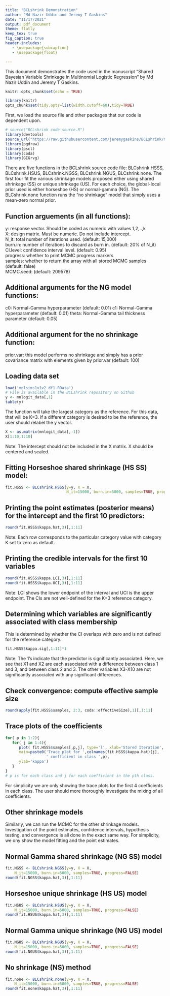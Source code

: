 ---
title: "BCLshrink Demonstration"
author: "Md Nazir Uddin and Jeremy T Gaskins"
date: "11/17/2021"
output: pdf_document
theme: flatly
keep_tex: true
fig_caption: true
header-includes:
   - \usepackage{subcaption}
   - \usepackage{float}

---

This document demonstrates the code used in the manuscript "Shared Bayesian Variable Shrinkage in Multinomial Logistic Regression" by Md Nazir Uddin and Jeremy T Gaskins.  


```{r setup, include=FALSE, message=FALSE, warning=FALSE}
knitr::opts_chunk$set(echo = TRUE)
```


```{r, include=FALSE}
library(knitr)
opts_chunk$set(tidy.opts=list(width.cutoff=60),tidy=TRUE)
```




First, we load the source file and other packages that our code is dependent upon.

<!-- ## Setting the source code  -->
```{r, include=TRUE, message=FALSE}
# source("BCLshrink code source.R")
library(devtools)
source_url("https://raw.githubusercontent.com/jeremygaskins/BCLshrink/main/BCLshrink%20code%20source.R")
library(pgdraw)
library(pscl)
library(coda)
library(GIGrvg)
```


 
There are five functions in  the BCLshrink source code file: BLCshrink.HSSS, BLCshrink.HSUS, BLCshrink.NGSS, BLCshrink.NGUS, BLCshrink.none.  The first four fit the various shrinkage models proposed either using shared shrinkage (SS) or unique shrinkage (US).  For each choice, the global-local prior used is either horseshoe (HS) or normal-gamma (NG).  The BLCshrink.none function runs the "no shrinkage" model that simply uses a mean-zero normal prior.
 
## Function arguements (in all functions):
 y: response vector.  Should be coded as numeric with values 1,2,..,k  
 X: design matrix.  Must be numeric.  Do not include intercept.  
 N_it: total number of iterations used.  (default: 15,000)  
 burn.in: number of iterations to discard as burn in.  (default: 20% of N_it)  
 CI.level:  confidence interval level.  (default: 0.95)  
 progress:  whether to print MCMC progress markers  
 samples: whether to return the array with all stored MCMC samples (default: false)  
 MCMC.seed: (default: 209578)

## Additional arguments for the NG model functions:
 c0:  Normal-Gamma hyperparameter (default: 0.01)
 c1:  Normal-Gamma hyperparameter (default: 0.01)
 theta:  Normal-Gamma tail thickness parameter (default: 0.05)

## Additional argument for the no shrinkage function:
 prior.var:  this model performs no shrinkage and simply has a prior covariance matrix with elements given by prior.var (default: 100)
 
 
 
## Loading data set 
```{r}
load('mnlsims1v1v2_df1.RData')
# File is available in the BCLshrink repository on Github
y <- mnlogit_data[,1]
table(y)
```
The function will take the largest category as the reference.  For this data, that will be K=3.  If a different category is desired to be the reference, the user should relabel the y vector.
```{r}
X <- as.matrix(mnlogit_data[,-1])
X[1:10,1:10]
```
Note: The intercept should not be included in the X matrix. X should be centered and scaled.


## Fitting Horseshoe shared shrinkage (HS SS) model:
```{r}
fit.HSSS <- BLCshrink.HSSS(y=y, X = X,
                           N_it=15000, burn.in=5000, samples=TRUE, progress=FALSE)

```

## Printing the point estimates (posterior means) for the intercept and the first 10 predictors:

```{r}
round(fit.HSSS$kappa.hat,3)[,1:11]
```
Note: Each row corresponds to the particular category value with category K set to zero as default.

## Printing the credible intervals for the first 10 variables

```{r}
round(fit.HSSS$kappa.LCI,3)[,1:11]
round(fit.HSSS$kappa.UCI,3)[,1:11]
```
Note:
LCI shows the lower endpoint of the interval and UCI is the upper endpoint. The CIs are not well-defined for the K=3 reference category.

## Determining which variables are significantly associated with class membership
This is determined by whether the CI overlaps with zero and is not defined for the reference category.

```{r}
fit.HSSS$kappa.sig[,1:11]*1
```
Note:  The 1's indicate that the predictor is significantly associated.  Here, we see that X1 and X2 are each associated with a difference between class 1 and 3, and between class 2 and 3. The other variables X3-X10 are not significantly associated with any significant differences.


## Check convergence: compute effective sample size
```{r}
round(apply(fit.HSSS$samples, 2:3, coda::effectiveSize),1)[,1:11]
```


## Trace plots of the coefficients 
```{r trace plots HSSS,fig.height=4, out.width='.50\\linewidth', fig.asp=1, fig.ncol = 4 }
for( p in 1:2){
   for( j in 1:4){
      plot( fit.HSSS$samples[,p,j], type='l', xlab='Stored Iteration',
      main=paste0('Trace plot for ',colnames(fit.HSSS$kappa.hat)[j],
                  ' coefficient in class ',p),
      ylab='kappa')
   }
}
# p is for each class and j for each coefficient in the pth class. 
```
For simplicity we are only showing the trace plots for the first 4 coefficients in each class.  The user should more thoroughly investigate the mixing of all coefficients.

## Other shrinkage models
Similarly, we can run the MCMC for the other shrinkage models.  Investigation of the point estimates, confidence intervals, hypothesis testing, and convergence is all done in the exact same way.  For simplicity, we ony show the model fitting and the point estimates.


## Normal Gamma shared shrinkage (NG SS) model
```{r}
fit.NGSS <- BLCshrink.NGSS(y=y, X = X,
	N_it=15000, burn.in=5000, samples=TRUE, progress=FALSE)
round(fit.NGSS$kappa.hat,3)[,1:11]
```



## Horseshoe unique shrinkage (HS US) model
```{r}
fit.HSUS <- BLCshrink.HSUS(y=y, X = X,
	N_it=15000, burn.in=5000, samples=TRUE, progress=FALSE) 
round(fit.HSUS$kappa.hat,3)[,1:11]
```






## Normal Gamma unique shrinkage (NG US) model
```{r}
fit.NGUS <- BLCshrink.NGUS(y=y, X = X,
	N_it=15000, burn.in=5000, samples=TRUE, progress=FALSE) 
round(fit.NGUS$kappa.hat,3)[,1:11]
```




## No shrinkage (NS) method
```{r}
fit.none <- BLCshrink.none(y=y, X = X,
	N_it=15000, burn.in=5000, samples=TRUE, progress=FALSE) 
round(fit.none$kappa.hat,3)[,1:11]
```


